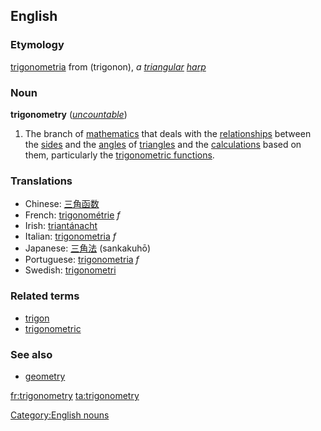 ==English==
===Etymology===
{{L.}} [[trigonometria]] from {{Gr.}} (trigonon), ''a [[triangular]] [[harp]]''

===Noun===
{{wikipedia}}
'''trigonometry''' (''[[uncountable]]'')

#{{mathematics}} The branch of [[mathematics]] that deals with the [[relationship]]s between the [[side]]s and the [[angle]]s of [[triangle]]s and the [[calculation]]s based on them, particularly the [[trigonometric function]]s.

===Translations===
*Chinese: [[三角函数]]
*French: [[trigonométrie]] ''f''
*Irish: [[triantánacht]]
*Italian: [[trigonometria]] ''f''
*Japanese: [[三角法]] (sankakuhō)
*Portuguese: [[trigonometria]] ''f''
*Swedish: [[trigonometri]] {{c}}

===Related terms===
*[[trigon]]
*[[trigonometric]]

===See also===
*[[geometry]]

[[Category:English nouns]]

[[fr:trigonometry]]
[[ta:trigonometry]]